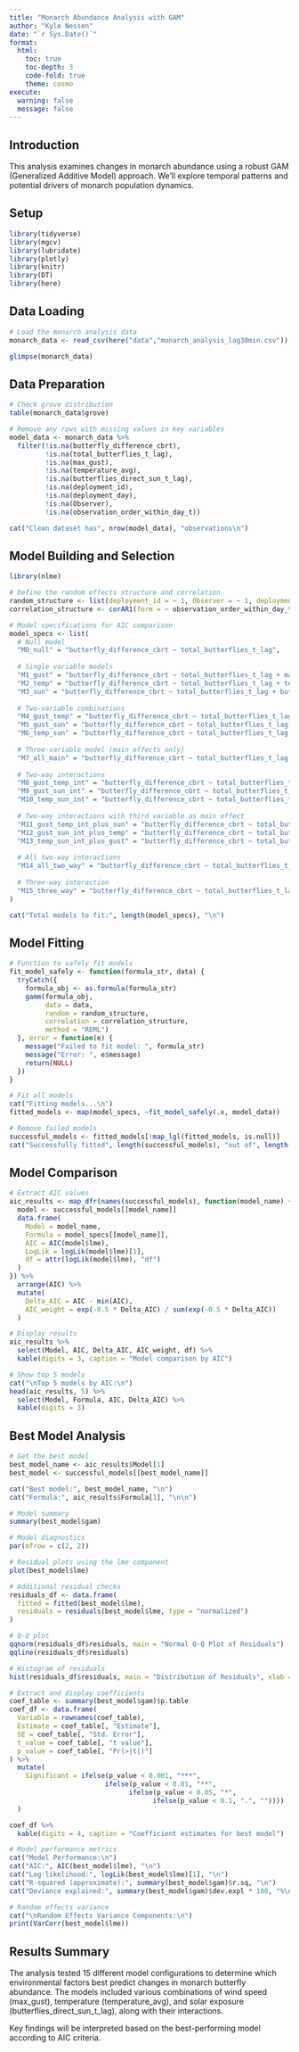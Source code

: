 ```yaml
---
title: "Monarch Abundance Analysis with GAM"
author: "Kyle Nessen"
date: "`r Sys.Date()`"
format: 
  html:
    toc: true
    toc-depth: 3
    code-fold: true
    theme: cosmo
execute:
  warning: false
  message: false
---
```


## Introduction

This analysis examines changes in monarch abundance using a robust GAM (Generalized Additive Model) approach. We'll explore temporal patterns and potential drivers of monarch population dynamics.

## Setup

```r
library(tidyverse)
library(mgcv)
library(lubridate)
library(plotly)
library(knitr)
library(DT)
library(here)
```

## Data Loading

```r
# Load the monarch analysis data
monarch_data <- read_csv(here("data","monarch_analysis_lag30min.csv"))

glimpse(monarch_data)
```

## Data Preparation

```r
# Check grove distribution
table(monarch_data$grove)

# Remove any rows with missing values in key variables
model_data <- monarch_data %>%
  filter(!is.na(butterfly_difference_cbrt),
         !is.na(total_butterflies_t_lag),
         !is.na(max_gust),
         !is.na(temperature_avg),
         !is.na(butterflies_direct_sun_t_lag),
         !is.na(deployment_id),
         !is.na(deployment_day),
         !is.na(Observer),
         !is.na(observation_order_within_day_t))

cat("Clean dataset has", nrow(model_data), "observations\n")
```

## Model Building and Selection

```r
library(nlme)

# Define the random effects structure and correlation
random_structure <- list(deployment_id = ~ 1, Observer = ~ 1, deployment_day = ~ 1)
correlation_structure <- corAR1(form = ~ observation_order_within_day_t | deployment_day)

# Model specifications for AIC comparison
model_specs <- list(
  # Null model
  "M0_null" = "butterfly_difference_cbrt ~ total_butterflies_t_lag",
  
  # Single variable models
  "M1_gust" = "butterfly_difference_cbrt ~ total_butterflies_t_lag + max_gust",
  "M2_temp" = "butterfly_difference_cbrt ~ total_butterflies_t_lag + temperature_avg", 
  "M3_sun" = "butterfly_difference_cbrt ~ total_butterflies_t_lag + butterflies_direct_sun_t_lag",
  
  # Two-variable combinations
  "M4_gust_temp" = "butterfly_difference_cbrt ~ total_butterflies_t_lag + max_gust + temperature_avg",
  "M5_gust_sun" = "butterfly_difference_cbrt ~ total_butterflies_t_lag + max_gust + butterflies_direct_sun_t_lag",
  "M6_temp_sun" = "butterfly_difference_cbrt ~ total_butterflies_t_lag + temperature_avg + butterflies_direct_sun_t_lag",
  
  # Three-variable model (main effects only)
  "M7_all_main" = "butterfly_difference_cbrt ~ total_butterflies_t_lag + max_gust + temperature_avg + butterflies_direct_sun_t_lag",
  
  # Two-way interactions
  "M8_gust_temp_int" = "butterfly_difference_cbrt ~ total_butterflies_t_lag + max_gust * temperature_avg",
  "M9_gust_sun_int" = "butterfly_difference_cbrt ~ total_butterflies_t_lag + max_gust * butterflies_direct_sun_t_lag",
  "M10_temp_sun_int" = "butterfly_difference_cbrt ~ total_butterflies_t_lag + temperature_avg * butterflies_direct_sun_t_lag",
  
  # Two-way interactions with third variable as main effect
  "M11_gust_temp_int_plus_sun" = "butterfly_difference_cbrt ~ total_butterflies_t_lag + max_gust * temperature_avg + butterflies_direct_sun_t_lag",
  "M12_gust_sun_int_plus_temp" = "butterfly_difference_cbrt ~ total_butterflies_t_lag + max_gust * butterflies_direct_sun_t_lag + temperature_avg",
  "M13_temp_sun_int_plus_gust" = "butterfly_difference_cbrt ~ total_butterflies_t_lag + temperature_avg * butterflies_direct_sun_t_lag + max_gust",
  
  # All two-way interactions
  "M14_all_two_way" = "butterfly_difference_cbrt ~ total_butterflies_t_lag + max_gust * temperature_avg + max_gust * butterflies_direct_sun_t_lag + temperature_avg * butterflies_direct_sun_t_lag",
  
  # Three-way interaction
  "M15_three_way" = "butterfly_difference_cbrt ~ total_butterflies_t_lag + max_gust * temperature_avg * butterflies_direct_sun_t_lag"
)

cat("Total models to fit:", length(model_specs), "\n")
```

## Model Fitting

```r
# Function to safely fit models
fit_model_safely <- function(formula_str, data) {
  tryCatch({
    formula_obj <- as.formula(formula_str)
    gamm(formula_obj, 
         data = data,
         random = random_structure,
         correlation = correlation_structure,
         method = "REML")
  }, error = function(e) {
    message("Failed to fit model: ", formula_str)
    message("Error: ", e$message)
    return(NULL)
  })
}

# Fit all models
cat("Fitting models...\n")
fitted_models <- map(model_specs, ~fit_model_safely(.x, model_data))

# Remove failed models
successful_models <- fitted_models[!map_lgl(fitted_models, is.null)]
cat("Successfully fitted", length(successful_models), "out of", length(model_specs), "models\n")
```

## Model Comparison

```r
# Extract AIC values
aic_results <- map_dfr(names(successful_models), function(model_name) {
  model <- successful_models[[model_name]]
  data.frame(
    Model = model_name,
    Formula = model_specs[[model_name]],
    AIC = AIC(model$lme),
    LogLik = logLik(model$lme)[1],
    df = attr(logLik(model$lme), "df")
  )
}) %>%
  arrange(AIC) %>%
  mutate(
    Delta_AIC = AIC - min(AIC),
    AIC_weight = exp(-0.5 * Delta_AIC) / sum(exp(-0.5 * Delta_AIC))
  )

# Display results
aic_results %>%
  select(Model, AIC, Delta_AIC, AIC_weight, df) %>%
  kable(digits = 3, caption = "Model comparison by AIC")

# Show top 5 models
cat("\nTop 5 models by AIC:\n")
head(aic_results, 5) %>%
  select(Model, Formula, AIC, Delta_AIC) %>%
  kable(digits = 3)
```

## Best Model Analysis

```r
# Get the best model
best_model_name <- aic_results$Model[1]
best_model <- successful_models[[best_model_name]]

cat("Best model:", best_model_name, "\n")
cat("Formula:", aic_results$Formula[1], "\n\n")

# Model summary
summary(best_model$gam)
```

```r
# Model diagnostics
par(mfrow = c(2, 2))

# Residual plots using the lme component
plot(best_model$lme)

# Additional residual checks
residuals_df <- data.frame(
  fitted = fitted(best_model$lme),
  residuals = residuals(best_model$lme, type = "normalized")
)

# Q-Q plot
qqnorm(residuals_df$residuals, main = "Normal Q-Q Plot of Residuals")
qqline(residuals_df$residuals)

# Histogram of residuals
hist(residuals_df$residuals, main = "Distribution of Residuals", xlab = "Residuals")
```

```r
# Extract and display coefficients
coef_table <- summary(best_model$gam)$p.table
coef_df <- data.frame(
  Variable = rownames(coef_table),
  Estimate = coef_table[, "Estimate"],
  SE = coef_table[, "Std. Error"],
  t_value = coef_table[, "t value"],
  p_value = coef_table[, "Pr(>|t|)"]
) %>%
  mutate(
    Significant = ifelse(p_value < 0.001, "***",
                        ifelse(p_value < 0.01, "**", 
                              ifelse(p_value < 0.05, "*", 
                                    ifelse(p_value < 0.1, ".", ""))))
  )

coef_df %>%
  kable(digits = 4, caption = "Coefficient estimates for best model")
```

```r
# Model performance metrics
cat("Model Performance:\n")
cat("AIC:", AIC(best_model$lme), "\n")
cat("Log-likelihood:", logLik(best_model$lme)[1], "\n")
cat("R-squared (approximate):", summary(best_model$gam)$r.sq, "\n")
cat("Deviance explained:", summary(best_model$gam)$dev.expl * 100, "%\n")

# Random effects variance
cat("\nRandom Effects Variance Components:\n")
print(VarCorr(best_model$lme))
```

## Results Summary

The analysis tested 15 different model configurations to determine which environmental factors best predict changes in monarch butterfly abundance. The models included various combinations of wind speed (max_gust), temperature (temperature_avg), and solar exposure (butterflies_direct_sun_t_lag), along with their interactions.

Key findings will be interpreted based on the best-performing model according to AIC criteria.

